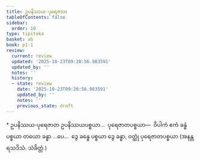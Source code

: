 ```yaml
---
title: ဥပနိဿယ-ပုရေဇာတ
tableOfContents: false
sidebar:
  order: 10
type: tipitaka
basket: ab
book: p1-1
review:
  current: review
  updated: '2025-10-23T09:20:56.983591'
  updated_by: ''
  notes: ''
  history:
  - state: review
    date: '2025-10-23T09:20:56.983591'
    updated_by: ''
    notes: ''
    previous_state: draft
---
```



<ReviewStatus review={frontmatter.review} showDetails={true} />

<HypothesisAnnotation frontmatter={frontmatter} />

<DynamicBreadcrumb />

<Paragraph type="center" book="p1-1">
* ဥပနိဿယ-ပုရေဇာတ
</Paragraph>

<Division number="69" book="p1-1" e="ch" v="36" p="356">

<Paragraph number="2213" book="p1-1">
ဥပနိဿယပစ္စယာ…  ပုရေဇာတပစ္စယာ—  ဝိပါကံ ဧကံ ခန္ဓံ ပစ္စယာ တယော ခန္ဓာ …ပေ…  ဒွေ ခန္ဓေ ပစ္စယာ ဒွေ ခန္ဓာ, ဝတ္ထုံ ပုရေဇာတပစ္စယာ (အနန္တရသဒိသံ. သံခိတ္တံ.)
</Paragraph>
</Division>